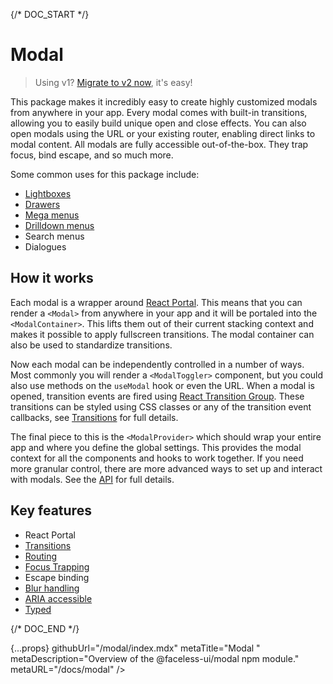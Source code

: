 
{/* DOC_START */}

# Modal

<PackageInfo packageSlug="modal" />

> Using v1? [Migrate to v2 now](https://github.com/faceless-ui/modal/releases/tag/v2.0.0), it's easy!

This package makes it incredibly easy to create highly customized modals from anywhere in your app. Every modal comes with built-in transitions, allowing you to easily build unique open and close effects. You can also open modals using the URL or your existing router, enabling direct links to modal content. All modals are fully accessible out-of-the-box. They trap focus, bind escape, and so much more.

Some common uses for this package include:

- [Lightboxes](/docs/modal/examples/lightbox)
- [Drawers](/docs/modal/examples/drawer)
- [Mega menus](/docs/modal/examples/mega-menu)
- [Drilldown menus](/docs/modal/examples/drilldown-menu)
- Search menus
- Dialogues

## How it works

Each modal is a wrapper around [React Portal](https://reactjs.org/docs/portals.html). This means that you can render a `<Modal>` from anywhere in your app and it will be portaled into the `<ModalContainer>`. This lifts them out of their current stacking context and makes it possible to apply fullscreen transitions. The modal container can also be used to standardize transitions.

Now each modal can be independently controlled in a number of ways. Most commonly you will render a `<ModalToggler>` component, but you could also use methods on the `useModal` hook or even the URL. When a modal is opened, transition events are fired using [React Transition Group](https://reactcommunity.org/react-transition-group). These transitions can be styled using CSS classes or any of the transition event callbacks, see [Transitions](/docs/modal/setup#transitions) for full details.

The final piece to this is the `<ModalProvider>` which should wrap your entire app and where you define the global settings. This provides the modal context for all the components and hooks to work together. If you need more granular control, there are more advanced ways to set up and interact with modals. See the [API](/docs/modal/api) for full details.

## Key features

- React Portal
- [Transitions](/docs/modal/setup#transitions)
- [Routing](/docs/modal/routing)
- [Focus Trapping](/docs/modal/api#trapFocus)
- Escape binding
- [Blur handling](/docs/modal/api#closeOnBlur)
- [ARIA accessible](/docs/modal/api#accessibility)
- [Typed](/docs/modal/api#typescript)

{/* DOC_END */}

  {...props}
  githubUrl="/modal/index.mdx"
  metaTitle="Modal "
  metaDescription="Overview of the @faceless-ui/modal npm module."
  metaURL="/docs/modal"
/>
